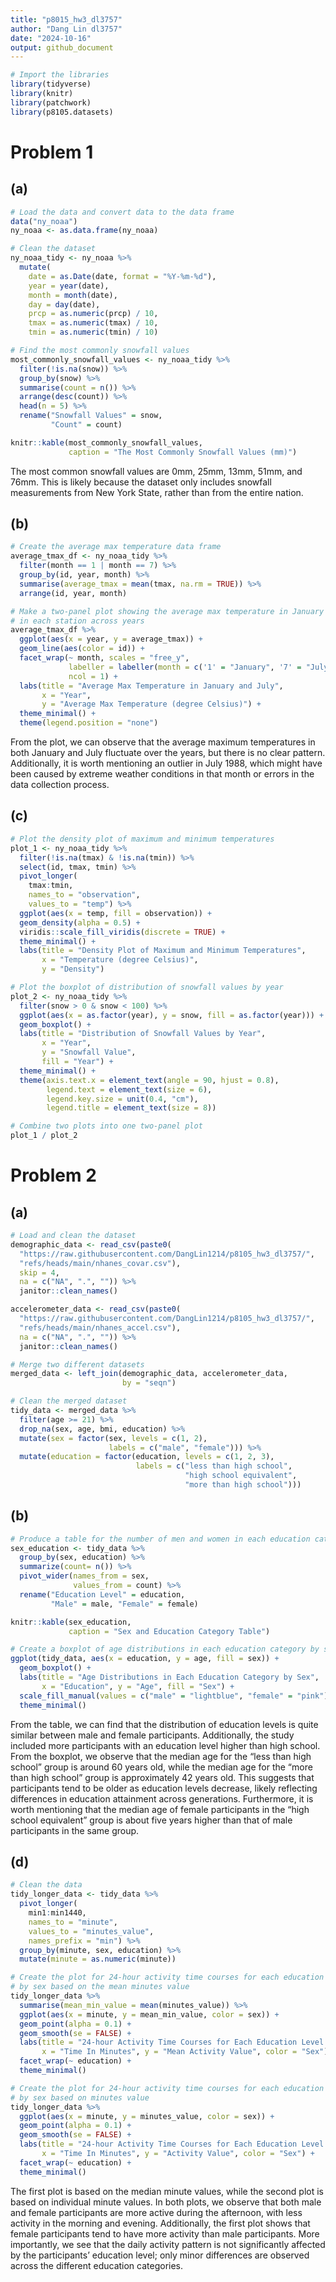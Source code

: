 ```yaml
---
title: "p8015_hw3_dl3757"
author: "Dang Lin dl3757"
date: "2024-10-16"
output: github_document
---
```


```r
# Import the libraries
library(tidyverse)
library(knitr)
library(patchwork)
library(p8105.datasets)
```

# Problem 1
## (a)
```r
# Load the data and convert data to the data frame
data("ny_noaa")
ny_noaa <- as.data.frame(ny_noaa)

# Clean the dataset 
ny_noaa_tidy <- ny_noaa %>%
  mutate(
    date = as.Date(date, format = "%Y-%m-%d"),
    year = year(date),
    month = month(date),
    day = day(date), 
    prcp = as.numeric(prcp) / 10, 
    tmax = as.numeric(tmax) / 10, 
    tmin = as.numeric(tmin) / 10)

# Find the most commonly snowfall values
most_commonly_snowfall_values <- ny_noaa_tidy %>% 
  filter(!is.na(snow)) %>% 
  group_by(snow) %>% 
  summarise(count = n()) %>% 
  arrange(desc(count)) %>% 
  head(n = 5) %>% 
  rename("Snowfall Values" = snow, 
         "Count" = count)

knitr::kable(most_commonly_snowfall_values, 
             caption = "The Most Commonly Snowfall Values (mm)")
```

The most common snowfall values are 0mm, 25mm, 13mm, 51mm, and 76mm. This is likely because the dataset only includes snowfall measurements from New York State, rather than from the entire nation.

## (b)
```r
# Create the average max temperature data frame 
average_tmax_df <- ny_noaa_tidy %>% 
  filter(month == 1 | month == 7) %>% 
  group_by(id, year, month) %>% 
  summarise(average_tmax = mean(tmax, na.rm = TRUE)) %>% 
  arrange(id, year, month)

# Make a two-panel plot showing the average max temperature in January and in July 
# in each station across years
average_tmax_df %>%
  ggplot(aes(x = year, y = average_tmax)) +
  geom_line(aes(color = id)) +
  facet_wrap(~ month, scales = "free_y", 
             labeller = labeller(month = c('1' = "January", '7' = "July")), 
             ncol = 1) + 
  labs(title = "Average Max Temperature in January and July", 
       x = "Year", 
       y = "Average Max Temperature (degree Celsius)") +
  theme_minimal() + 
  theme(legend.position = "none")
```

From the plot, we can observe that the average maximum temperatures in both January and July fluctuate over the years, but there is no clear pattern. Additionally, it is worth mentioning an outlier in July 1988, which might have been caused by extreme weather conditions in that month or errors in the data collection process. 

## (c)
```r
# Plot the density plot of maximum and minimum temperatures
plot_1 <- ny_noaa_tidy %>% 
  filter(!is.na(tmax) & !is.na(tmin)) %>% 
  select(id, tmax, tmin) %>% 
  pivot_longer( 
    tmax:tmin, 
    names_to = "observation", 
    values_to = "temp") %>% 
  ggplot(aes(x = temp, fill = observation)) + 
  geom_density(alpha = 0.5) + 
  viridis::scale_fill_viridis(discrete = TRUE) +  
  theme_minimal() + 
  labs(title = "Density Plot of Maximum and Minimum Temperatures", 
       x = "Temperature (degree Celsius)", 
       y = "Density")

# Plot the boxplot of distribution of snowfall values by year
plot_2 <- ny_noaa_tidy %>% 
  filter(snow > 0 & snow < 100) %>% 
  ggplot(aes(x = as.factor(year), y = snow, fill = as.factor(year))) + 
  geom_boxplot() + 
  labs(title = "Distribution of Snowfall Values by Year", 
       x = "Year", 
       y = "Snowfall Value", 
       fill = "Year") + 
  theme_minimal() + 
  theme(axis.text.x = element_text(angle = 90, hjust = 0.8), 
        legend.text = element_text(size = 6), 
        legend.key.size = unit(0.4, "cm"), 
        legend.title = element_text(size = 8))

# Combine two plots into one two-panel plot
plot_1 / plot_2
```

# Problem 2
## (a)
```r
# Load and clean the dataset
demographic_data <- read_csv(paste0(
  "https://raw.githubusercontent.com/DangLin1214/p8105_hw3_dl3757/",
  "refs/heads/main/nhanes_covar.csv"), 
  skip = 4, 
  na = c("NA", ".", "")) %>% 
  janitor::clean_names()

accelerometer_data <- read_csv(paste0(
  "https://raw.githubusercontent.com/DangLin1214/p8105_hw3_dl3757/",
  "refs/heads/main/nhanes_accel.csv"), 
  na = c("NA", ".", "")) %>% 
  janitor::clean_names()

# Merge two different datasets
merged_data <- left_join(demographic_data, accelerometer_data, 
                         by = "seqn")

# Clean the merged dataset
tidy_data <- merged_data %>% 
  filter(age >= 21) %>%
  drop_na(sex, age, bmi, education) %>% 
  mutate(sex = factor(sex, levels = c(1, 2), 
                      labels = c("male", "female"))) %>% 
  mutate(education = factor(education, levels = c(1, 2, 3), 
                            labels = c("less than high school", 
                                       "high school equivalent", 
                                       "more than high school")))
```

## (b)
```r
# Produce a table for the number of men and women in each education category
sex_education <- tidy_data %>% 
  group_by(sex, education) %>% 
  summarize(count= n()) %>% 
  pivot_wider(names_from = sex, 
              values_from = count) %>% 
  rename("Education Level" = education, 
         "Male" = male, "Female" = female)

knitr::kable(sex_education, 
             caption = "Sex and Education Category Table")
```

```r
# Create a boxplot of age distributions in each education category by sex
ggplot(tidy_data, aes(x = education, y = age, fill = sex)) +
  geom_boxplot() +
  labs(title = "Age Distributions in Each Education Category by Sex",
       x = "Education", y = "Age", fill = "Sex") +
  scale_fill_manual(values = c("male" = "lightblue", "female" = "pink")) +
  theme_minimal()
```

From the table, we can find that the distribution of education levels is quite similar between male and female participants. Additionally, the study included more participants with an education level higher than high school. From the boxplot, we observe that the median age for the "less than high school" group is around 60 years old, while the median age for the "more than high school" group is approximately 42 years old. This suggests that participants tend to be older as education levels decrease, likely reflecting differences in education attainment across generations. Furthermore, it is worth mentioning that the median age of female participants in the "high school equivalent" group is about five years higher than that of male participants in the same group.

## (d)
```r
# Clean the data
tidy_longer_data <- tidy_data %>% 
  pivot_longer(
    min1:min1440, 
    names_to = "minute", 
    values_to = "minutes_value", 
    names_prefix = "min") %>% 
  group_by(minute, sex, education) %>%
  mutate(minute = as.numeric(minute)) 

# Create the plot for 24-hour activity time courses for each education level 
# by sex based on the mean minutes value
tidy_longer_data %>% 
  summarise(mean_min_value = mean(minutes_value)) %>% 
  ggplot(aes(x = minute, y = mean_min_value, color = sex)) + 
  geom_point(alpha = 0.1) + 
  geom_smooth(se = FALSE) + 
  labs(title = "24-hour Activity Time Courses for Each Education Level By Sex",
       x = "Time In Minutes", y = "Mean Activity Value", color = "Sex") + 
  facet_wrap(~ education) + 
  theme_minimal()
```

```r
# Create the plot for 24-hour activity time courses for each education level 
# by sex based on minutes value
tidy_longer_data %>% 
  ggplot(aes(x = minute, y = minutes_value, color = sex)) + 
  geom_point(alpha = 0.1) + 
  geom_smooth(se = FALSE) + 
  labs(title = "24-hour Activity Time Courses for Each Education Level By Sex",
       x = "Time In Minutes", y = "Activity Value", color = "Sex") + 
  facet_wrap(~ education) + 
  theme_minimal()
```

The first plot is based on the median minute values, while the second plot is based on individual minute values. In both plots, we observe that both male and female participants are more active during the afternoon, with less activity in the morning and evening. Additionally, the first plot shows that female participants tend to have more activity than male participants. More importantly, we see that the daily activity pattern is not significantly affected by the participants' education level; only minor differences are observed across the different education categories.